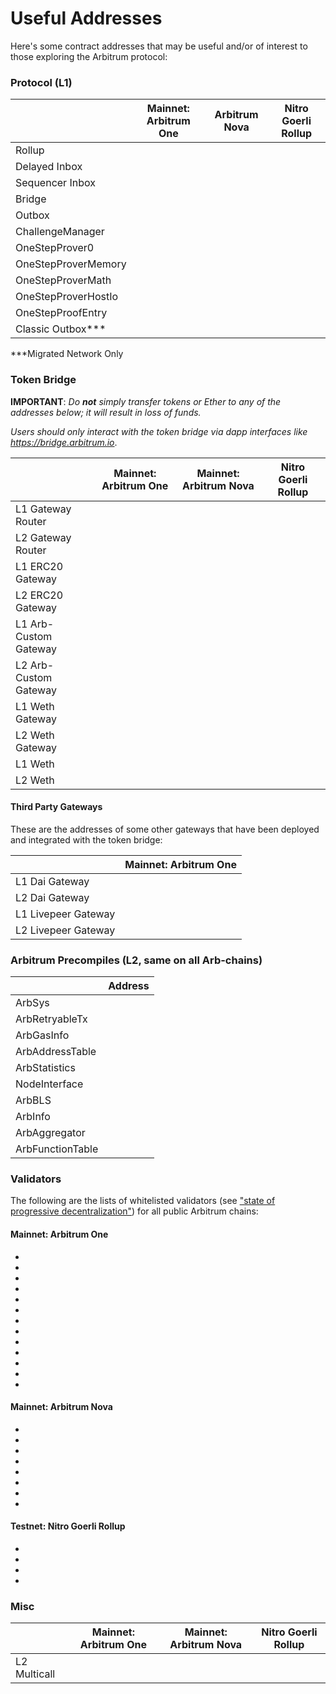 
# Useful Addresses

Here's some contract addresses that may be useful and/or of interest to those exploring the Arbitrum protocol:

### Protocol (L1)

|                      | Mainnet: Arbitrum One                                                    | Arbitrum Nova                                                            | Nitro Goerli Rollup                                                      |
| -------------------- | ------------------------------------------------------------------------ | ------------------------------------------------------------------------ | ------------------------------------------------------------------------ |
| Rollup               | <AEL address="0x5eF0D09d1E6204141B4d37530808eD19f60FBa35" chainID={1}/>  | <AEL address="0xFb209827c58283535b744575e11953DCC4bEAD88" chainID={1} /> | <AEL address="0x45e5cAea8768F42B385A366D3551Ad1e0cbFAb17" chainID={5} /> |
| Delayed Inbox        | <AEL address="0x4Dbd4fc535Ac27206064B68FfCf827b0A60BAB3f" chainID={1}/>  | <AEL address="0xc4448b71118c9071Bcb9734A0EAc55D18A153949" chainID={1} /> | <AEL address="0x6BEbC4925716945D46F0Ec336D5C2564F419682C" chainID={5} /> |
| Sequencer Inbox      | <AEL address="0x1c479675ad559DC151F6Ec7ed3FbF8ceE79582B6" chainID={1}/>  | <AEL address="0x211E1c4c7f1bF5351Ac850Ed10FD68CFfCF6c21b" chainID={1} /> | <AEL address="0x0484A87B144745A2E5b7c359552119B6EA2917A9" chainID={5} /> |
| Bridge               | <AEL address="0x8315177aB297bA92A06054cE80a67Ed4DBd7ed3a" chainID={1}/>  | <AEL address="0xC1Ebd02f738644983b6C4B2d440b8e77DdE276Bd" chainID={1} /> | <AEL address="0xaf4159A80B6Cc41ED517DB1c453d1Ef5C2e4dB72" chainID={5} /> |
| Outbox               | <AEL address="0x0B9857ae2D4A3DBe74ffE1d7DF045bb7F96E4840" chainID={1} /> | <AEL address="0xD4B80C3D7240325D18E645B49e6535A3Bf95cc58" chainID={1} /> | <AEL address="0x45Af9Ed1D03703e480CE7d328fB684bb67DA5049" chainID={5} /> |
| ChallengeManager     | <AEL address="0xe5896783a2F463446E1f624e64Aa6836BE4C6f58" chainID={1} /> | <AEL address="0xA59075221b50C598aED0Eae0bB9869639513af0D" chainID={1} /> | <AEL address="0xCaA89A8A8771Dfd95020FbA805f2dC774d2E625D" chainID={5} /> |
| OneStepProver0       | <AEL address="0x499A4f574f2e4F8837E242adEc86223Ef7DeEfcC" chainID={1} /> | <AEL address="0x8323B58C522690E6aFae94044825F0c79A93d236" chainID={1} /> | <AEL address="0xD7422f07fe48f6e82E40587feb2acaE1451f08A6" chainID={5} /> |
| OneStepProverMemory  | <AEL address="0xb556F3Bb0FdCFeAf81a1c393e024a69a3327B676" chainID={1} /> | <AEL address="0x7a6C0503107858f82a790E481024134092e19979" chainID={1} /> | <AEL address="0x9221854E95283670E58738805a2d20405d17682E" chainID={5} /> |
| OneStepProverMath    | <AEL address="0xd315Ac3a82E8EDAA84b347F478e0F59801747970" chainID={1} /> | <AEL address="0x1efb116EBC38CE895Eb2E5e009234E0E0836f2F5" chainID={1} /> | <AEL address="0xFe18aB9B105a8C13Fbd67a0DaCb1C70e84Bb5d5E" chainID={5} /> |
| OneStepProverHostIo  | <AEL address="0xb965b08A826D4C7634e0Df4c5eF5E1d1f9b5D13A" chainID={1} /> | <AEL address="0x9CBC3F14a57CE6eAD0e770F528E2f1E8b8C37613" chainID={1} /> | <AEL address="0x5518772ddb8e65416c6572E28BE58dAfc8A3834c" chainID={5} /> |
| OneStepProofEntry    | <AEL address="0x3E1f62AA8076000c3218493FE3e0Ae40bcB9A1DF" chainID={1} /> | <AEL address="0x7AdcA86896c4220f19B2f7f9746e7A99E57B0Fc5" chainID={1} /> | <AEL address="0xe46a0585C3Cb05AaE200161534Af1aE5Dff61294" chainID={5} /> |
| Classic Outbox\*\*\* | <AEL address="0x760723CD2e632826c38Fef8CD438A4CC7E7E1A40" chainID={1} /> |                                                                          |                                                                          |

\*\*\*Migrated Network Only

### Token Bridge

**IMPORTANT**: _Do **not** simply transfer tokens or Ether to any of the addresses below; it will result in loss of funds._

_Users should only interact with the token bridge via dapp interfaces like https://bridge.arbitrum.io_.

|                       | Mainnet: Arbitrum One                                                        | Mainnet: Arbitrum Nova                                                       | Nitro Goerli Rollup                                                           |
| --------------------- | ---------------------------------------------------------------------------- | ---------------------------------------------------------------------------- | ----------------------------------------------------------------------------- |
| L1 Gateway Router     | <AEL address="0x72Ce9c846789fdB6fC1f34aC4AD25Dd9ef7031ef" chainID={1} />     | <AEL address="0xC840838Bc438d73C16c2f8b22D2Ce3669963cD48" chainID={1} />     | <AEL address="0x4c7708168395aEa569453Fc36862D2ffcDaC588c" chainID={5} />      |
| L2 Gateway Router     | <AEL address="0x5288c571Fd7aD117beA99bF60FE0846C4E84F933" chainID={42161} /> | <AEL address="0x21903d3F8176b1a0c17E953Cd896610Be9fFDFa8" chainID={42170} /> | <AEL address="0xE5B9d8d42d656d1DcB8065A6c012FE3780246041" chainID={421613} /> |
| L1 ERC20 Gateway      | <AEL address="0xa3A7B6F88361F48403514059F1F16C8E78d60EeC" chainID={1} />     | <AEL address="0xB2535b988dcE19f9D71dfB22dB6da744aCac21bf" chainID={1} />     | <AEL address="0x715D99480b77A8d9D603638e593a539E21345FdF" chainID={5} />      |
| L2 ERC20 Gateway      | <AEL address="0x09e9222E96E7B4AE2a407B98d48e330053351EEe" chainID={42161} /> | <AEL address="0xcF9bAb7e53DDe48A6DC4f286CB14e05298799257" chainID={42170} /> | <AEL address="0x2eC7Bc552CE8E51f098325D2FcF0d3b9d3d2A9a2" chainID={421613} /> |
| L1 Arb-Custom Gateway | <AEL address="0xcEe284F754E854890e311e3280b767F80797180d" chainID={1} />     | <AEL address="0x23122da8C581AA7E0d07A36Ff1f16F799650232f" chainID={1} />     | <AEL address="0x9fDD1C4E4AA24EEc1d913FABea925594a20d43C7" chainID={5} />      |
| L2 Arb-Custom Gateway | <AEL address="0x096760F208390250649E3e8763348E783AEF5562" chainID={42161} /> | <AEL address="0xbf544970E6BD77b21C6492C281AB60d0770451F4" chainID={42170} /> | <AEL address="0x8b6990830cF135318f75182487A4D7698549C717" chainID={421613} /> |
| L1 Weth Gateway       | <AEL address="0xd92023E9d9911199a6711321D1277285e6d4e2db" chainID={1} />     | <AEL address="0xE4E2121b479017955Be0b175305B35f312330BaE" chainID={1} />     | <AEL address="0x6e244cD02BBB8a6dbd7F626f05B2ef82151Ab502" chainID={5} />      |
| L2 Weth Gateway       | <AEL address="0x6c411aD3E74De3E7Bd422b94A27770f5B86C623B" chainID={42161} /> | <AEL address="0x7626841cB6113412F9c88D3ADC720C9FAC88D9eD" chainID={42170} /> | <AEL address="0xf9F2e89c8347BD96742Cc07095dee490e64301d6" chainID={421613} /> |
| L1 Weth               | <AEL address="0xC02aaA39b223FE8D0A0e5C4F27eAD9083C756Cc2" chainID={1} />     | <AEL address="0xC02aaA39b223FE8D0A0e5C4F27eAD9083C756Cc2" chainID={1} />     | <AEL address="0xB4FBF271143F4FBf7B91A5ded31805e42b2208d6" chainID={5} />      |
| L2 Weth               | <AEL address="0x82aF49447D8a07e3bd95BD0d56f35241523fBab1" chainID={42161} /> | <AEL address="0x722E8BdD2ce80A4422E880164f2079488e115365" chainID={42170} /> | <AEL address="0xe39Ab88f8A4777030A534146A9Ca3B52bd5D43A3" chainID={421613} /> |

#### Third Party Gateways

These are the addresses of some other gateways that have been deployed and integrated with the token bridge:

|                     | Mainnet: Arbitrum One                                                        |
| ------------------- | ---------------------------------------------------------------------------- |
| L1 Dai Gateway      | <AEL address="0xD3B5b60020504bc3489D6949d545893982BA3011" chainID={1} />     |
| L2 Dai Gateway      | <AEL address="0x467194771dAe2967Aef3ECbEDD3Bf9a310C76C65" chainID={42161} /> |
| L1 Livepeer Gateway | <AEL address="0x6142f1C8bBF02E6A6bd074E8d564c9A5420a0676" chainID={1} />     |
| L2 Livepeer Gateway | <AEL address="0x6D2457a4ad276000A615295f7A80F79E48CcD318" chainID={42161} /> |

### Arbitrum Precompiles (L2, same on all Arb-chains)

|                  | Address                                                                      |
| ---------------- | ---------------------------------------------------------------------------- |
| ArbSys           | <AEL address="0x0000000000000000000000000000000000000064" chainID={42161} /> |
| ArbRetryableTx   | <AEL address="0x000000000000000000000000000000000000006E" chainID={42161} /> |
| ArbGasInfo       | <AEL address="0x000000000000000000000000000000000000006C" chainID={42161} /> |
| ArbAddressTable  | <AEL address="0x0000000000000000000000000000000000000066" chainID={42161} /> |
| ArbStatistics    | <AEL address="0x000000000000000000000000000000000000006F" chainID={42161} /> |
| NodeInterface    | <AEL address="0x00000000000000000000000000000000000000C8" chainID={42161} /> |
| ArbBLS           | <AEL address="0x0000000000000000000000000000000000000067" chainID={42161} /> |
| ArbInfo          | <AEL address="0x0000000000000000000000000000000000000065" chainID={42161} /> |
| ArbAggregator    | <AEL address="0x000000000000000000000000000000000000006D" chainID={42161} /> |
| ArbFunctionTable | <AEL address="0x0000000000000000000000000000000000000068" chainID={42161} /> |

### Validators

The following are the lists of whitelisted validators (see ["state of progressive decentralization"](https://docs.arbitrum.foundation/state-of-progressive-decentralization)) for all public Arbitrum chains:

#### Mainnet: Arbitrum One

- <AEL address="0x0fF813f6BD577c3D1cDbE435baC0621BE6aE34B4" chainID={1} />
- <AEL address="0x54c0D3d6C101580dB3be8763A2aE2c6bb9dc840c" chainID={1} />
- <AEL address="0x56D83349c2B8DCF74d7E92D5b6B33d0BADD52D78" chainID={1} />
- <AEL address="0x610Aa279989F440820e14248BD3879B148717974" chainID={1} />
- <AEL address="0x6Fb914de4653eC5592B7c15F4d9466Cbd03F2104" chainID={1} />
- <AEL address="0x758C6bB08B3ea5889B5cddbdeF9A45b3a983c398" chainID={1} />
- <AEL address="0x7CF3d537733F6Ba4183A833c9B021265716cE9d0" chainID={1} />
- <AEL address="0x83215480dB2C6A7E56f9E99EF93AB9B36F8A3DD5" chainID={1} />
- <AEL address="0xAB1A39332e934300eBCc57B5f95cA90631a347FF" chainID={1} />
- <AEL address="0xB0CB1384e3f4a9a9b2447e39b05e10631E1D34B0" chainID={1} />
- <AEL address="0xF8D3E1cF58386c92B27710C6a0D8A54c76BC6ab5" chainID={1} />
- <AEL address="0xdDf2F71Ab206C0138A8eceEb54386567D5abF01E" chainID={1} />
- <AEL address="0xf59caf75e8A4bFBA4e6e07aD86C7E498E4d2519b" chainID={1} />

#### Mainnet: Arbitrum Nova

- <AEL address="0x1732BE6738117e9d22A84181AF68C8d09Cd4FF23" chainID={1} />
- <AEL address="0x24Ca61c31C7f9Af3ab104dB6B9A444F28e9071e3" chainID={1} />
- <AEL address="0x3B0369CAD35d257793F51c28213a4Cf4001397AC" chainID={1} />
- <AEL address="0x54c0D3d6C101580dB3be8763A2aE2c6bb9dc840c" chainID={1} />
- <AEL address="0x57004b440Cc4eb2FEd8c4d1865FaC907F9150C76" chainID={1} />
- <AEL address="0x658e8123722462F888b6fa01a7dbcEFe1D6DD709" chainID={1} />
- <AEL address="0xDfB23DFE9De7dcC974467195C8B7D5cd21C9d7cB" chainID={1} />
- <AEL address="0xE27d4Ed355e5273A3D4855c8e11BC4a8d3e39b87" chainID={1} />

#### Testnet: Nitro Goerli Rollup

- <AEL address="0x3EABe7e5e3fcDdFB8fb8c5972EB151bF4fddf2ce" chainID={5} />
- <AEL address="0x9549263185294a7FB24bf357b0050252d3653C74" chainID={5} />
- <AEL address="0xAa01D5570E932a13eF9a06677eaf97d56a33393f" chainID={5} />
- <AEL address="0xe08339b8Da134f1e39876b7523586c4D2a4173d8" chainID={5} />

### Misc

<em className="arb-docs-table useful-address-table" id="misc-addresses-table">

|              | Mainnet: Arbitrum One                                                        | Mainnet: Arbitrum Nova                                                       | Nitro Goerli Rollup                                                           |
| ------------ | ---------------------------------------------------------------------------- | ---------------------------------------------------------------------------- | ----------------------------------------------------------------------------- |
| L2 Multicall | <AEL address="0x7eCfBaa8742fDf5756DAC92fbc8b90a19b8815bF" chainID={42161} /> | <AEL address="0x5e1eE626420A354BbC9a95FeA1BAd4492e3bcB86" chainID={42170} /> | <AEL address="0x108B25170319f38DbED14cA9716C54E5D1FF4623" chainID={421613} /> |

</em>
